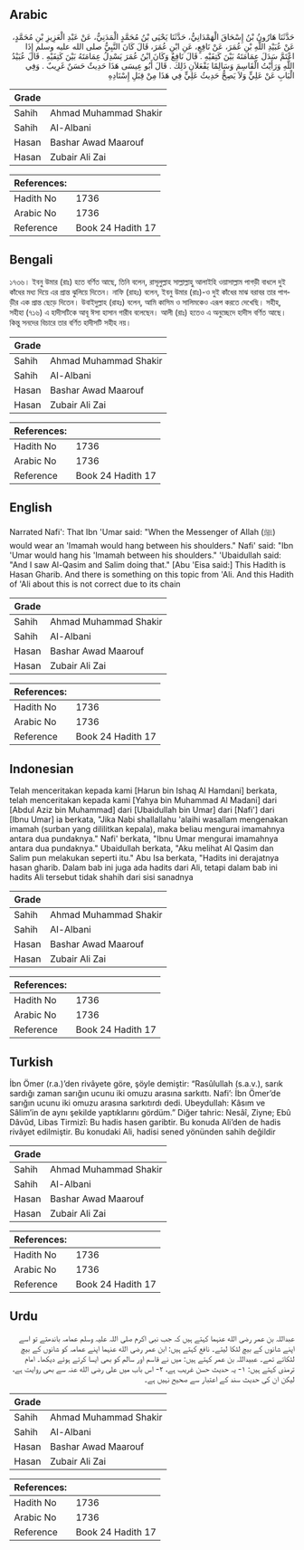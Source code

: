 ## Arabic


<div dir="rtl" lang="ar" style={{fontSize:'larger',backgroundColor:'#f8f9fa',padding:20}}>
حَدَّثَنَا هَارُونُ بْنُ إِسْحَاقَ الْهَمْدَانِيُّ، حَدَّثَنَا يَحْيَى بْنُ مُحَمَّدٍ الْمَدَنِيُّ، عَنْ عَبْدِ الْعَزِيزِ بْنِ مُحَمَّدٍ، عَنْ عُبَيْدِ اللَّهِ بْنِ عُمَرَ، عَنْ نَافِعٍ، عَنِ ابْنِ عُمَرَ، قَالَ كَانَ النَّبِيُّ صلى الله عليه وسلم إِذَا اعْتَمَّ سَدَلَ عِمَامَتَهُ بَيْنَ كَتِفَيْهِ ‏.‏ قَالَ نَافِعٌ وَكَانَ ابْنُ عُمَرَ يَسْدِلُ عِمَامَتَهُ بَيْنَ كَتِفَيْهِ ‏.‏ قَالَ عُبَيْدُ اللَّهِ وَرَأَيْتُ الْقَاسِمَ وَسَالِمًا يَفْعَلاَنِ ذَلِكَ ‏.‏ قَالَ أَبُو عِيسَى هَذَا حَدِيثٌ حَسَنٌ غَرِيبٌ ‏.‏ وَفِي الْبَابِ عَنْ عَلِيٍّ وَلاَ يَصِحُّ حَدِيثُ عَلِيٍّ فِي هَذَا مِنْ قِبَلِ إِسْنَادِهِ ‏
</div>
<div style={{backgroundColor:'#f8f9fa',padding:20, marginBottom: 10}}><table> <thead> <tr> <th>Grade</th> <th></th> </tr> </thead> <tbody> <tr><td>Sahih</td><td>Ahmad Muhammad Shakir</td></tr><tr><td>Sahih</td><td>Al-Albani</td></tr><tr><td>Hasan</td><td>Bashar Awad Maarouf</td></tr><tr><td>Hasan</td><td>Zubair Ali Zai</td></tr></tbody></table><table> <thead> <tr> <th>References:</th> <th></th> </tr> </thead> <tbody><tr><td>Hadith No</td><td>1736</td></tr><tr><td>Arabic No</td><td>1736</td></tr><tr><td>Reference</td><td>Book 24 Hadith 17</td></tr></tbody></table></div>

## Bengali


<div dir="ltr" lang="bn" style={{fontSize:'larger',backgroundColor:'#f8f9fa',padding:20}}>
১৭৩৬। ইবনু উমার (রাঃ) হতে বর্ণিত আছে, তিনি বলেন, রাসূলুল্লাহ সাল্লাল্লাহু আলাইহি ওয়াসাল্লাম পাগড়ী বাধলে দুই কাঁধের মধ্য দিয়ে এর প্রান্ত ঝুলিয়ে দিতেন। নাফি (রাহঃ) বলেন, ইবনু উমার (রাঃ)-ও দুই কাঁধের মাঝ বরাবর তার পাগড়ীর এক প্রান্ত ছেড়ে দিতেন। উবাইদুল্লাহ (রাহঃ) বলেন, আমি কাসিম ও সালিমকেও এরূপ করতে দেখেছি। সহীহ, সহীহা (৭১৬) এ হাদীসটিকে আবূ ঈসা হাসান গারীব বলেছেন। আলী (রাঃ) হতেও এ অনুচ্ছেদে হাদীস বর্ণিত আছে। কিন্তু সনদের বিচারে তার বর্ণিত হাদীসটি সহীহ নয়।
</div>
<div style={{backgroundColor:'#f8f9fa',padding:20, marginBottom: 10}}><table> <thead> <tr> <th>Grade</th> <th></th> </tr> </thead> <tbody> <tr><td>Sahih</td><td>Ahmad Muhammad Shakir</td></tr><tr><td>Sahih</td><td>Al-Albani</td></tr><tr><td>Hasan</td><td>Bashar Awad Maarouf</td></tr><tr><td>Hasan</td><td>Zubair Ali Zai</td></tr></tbody></table><table> <thead> <tr> <th>References:</th> <th></th> </tr> </thead> <tbody><tr><td>Hadith No</td><td>1736</td></tr><tr><td>Arabic No</td><td>1736</td></tr><tr><td>Reference</td><td>Book 24 Hadith 17</td></tr></tbody></table></div>

## English


<div dir="ltr" lang="en" style={{fontSize:'larger',backgroundColor:'#f8f9fa',padding:20}}>
Narrated Nafi': That Ibn 'Umar said: "When the Messenger of Allah (ﷺ) would wear an 'Imamah would hang between his shoulders." Nafi' said: "Ibn 'Umar would hang his 'Imamah between his shoulders." 'Ubaidullah said: "And I saw Al-Qasim and Salim doing that." [Abu 'Eisa said:] This Hadith is Hasan Gharib. And there is something on this topic from 'Ali. And this Hadith of 'Ali about this is not correct due to its chain
</div>
<div style={{backgroundColor:'#f8f9fa',padding:20, marginBottom: 10}}><table> <thead> <tr> <th>Grade</th> <th></th> </tr> </thead> <tbody> <tr><td>Sahih</td><td>Ahmad Muhammad Shakir</td></tr><tr><td>Sahih</td><td>Al-Albani</td></tr><tr><td>Hasan</td><td>Bashar Awad Maarouf</td></tr><tr><td>Hasan</td><td>Zubair Ali Zai</td></tr></tbody></table><table> <thead> <tr> <th>References:</th> <th></th> </tr> </thead> <tbody><tr><td>Hadith No</td><td>1736</td></tr><tr><td>Arabic No</td><td>1736</td></tr><tr><td>Reference</td><td>Book 24 Hadith 17</td></tr></tbody></table></div>

## Indonesian


<div dir="ltr" lang="id" style={{fontSize:'larger',backgroundColor:'#f8f9fa',padding:20}}>
Telah menceritakan kepada kami [Harun bin Ishaq Al Hamdani] berkata, telah menceritakan kepada kami [Yahya bin Muhammad Al Madani] dari [Abdul Aziz bin Muhammad] dari [Ubaidullah bin Umar] dari [Nafi'] dari [Ibnu Umar] ia berkata, "Jika Nabi shallallahu 'alaihi wasallam mengenakan imamah (surban yang dililitkan kepala), maka beliau mengurai imamahnya antara dua pundaknya." Nafi' berkata, "Ibnu Umar mengurai imamahnya antara dua pundaknya." Ubaidullah berkata, "Aku melihat Al Qasim dan Salim pun melakukan seperti itu." Abu Isa berkata, "Hadits ini derajatnya hasan gharib. Dalam bab ini juga ada hadits dari Ali, tetapi dalam bab ini hadits Ali tersebut tidak shahih dari sisi sanadnya
</div>
<div style={{backgroundColor:'#f8f9fa',padding:20, marginBottom: 10}}><table> <thead> <tr> <th>Grade</th> <th></th> </tr> </thead> <tbody> <tr><td>Sahih</td><td>Ahmad Muhammad Shakir</td></tr><tr><td>Sahih</td><td>Al-Albani</td></tr><tr><td>Hasan</td><td>Bashar Awad Maarouf</td></tr><tr><td>Hasan</td><td>Zubair Ali Zai</td></tr></tbody></table><table> <thead> <tr> <th>References:</th> <th></th> </tr> </thead> <tbody><tr><td>Hadith No</td><td>1736</td></tr><tr><td>Arabic No</td><td>1736</td></tr><tr><td>Reference</td><td>Book 24 Hadith 17</td></tr></tbody></table></div>

## Turkish


<div dir="ltr" lang="tr" style={{fontSize:'larger',backgroundColor:'#f8f9fa',padding:20}}>
İbn Ömer (r.a.)’den rivâyete göre, şöyle demiştir: “Rasûlullah (s.a.v.), sarık sardığı zaman sarığın ucunu iki omuzu arasına sarkıttı. Nafi’: İbn Ömer’de sarığın ucunu iki omuzu arasına sarkıtırdı dedi. Ubeydullah: Kâsım ve Sâlim’in de aynı şekilde yaptıklarını gördüm.” Diğer tahric: Nesâî, Ziyne; Ebû Dâvûd, Libas Tirmizî: Bu hadis hasen garibtir. Bu konuda Ali’den de hadis rivâyet edilmiştir. Bu konudaki Ali, hadisi sened yönünden sahih değildir
</div>
<div style={{backgroundColor:'#f8f9fa',padding:20, marginBottom: 10}}><table> <thead> <tr> <th>Grade</th> <th></th> </tr> </thead> <tbody> <tr><td>Sahih</td><td>Ahmad Muhammad Shakir</td></tr><tr><td>Sahih</td><td>Al-Albani</td></tr><tr><td>Hasan</td><td>Bashar Awad Maarouf</td></tr><tr><td>Hasan</td><td>Zubair Ali Zai</td></tr></tbody></table><table> <thead> <tr> <th>References:</th> <th></th> </tr> </thead> <tbody><tr><td>Hadith No</td><td>1736</td></tr><tr><td>Arabic No</td><td>1736</td></tr><tr><td>Reference</td><td>Book 24 Hadith 17</td></tr></tbody></table></div>

## Urdu


<div dir="rtl" lang="ur" style={{fontSize:'larger',backgroundColor:'#f8f9fa',padding:20}}>
عبداللہ بن عمر رضی الله عنہما کہتے ہیں کہ جب نبی اکرم صلی اللہ علیہ وسلم عمامہ باندھتے تو اسے اپنے شانوں کے بیچ لٹکا لیتے۔ نافع کہتے ہیں: ابن عمر رضی الله عنہما اپنے عمامہ کو شانوں کے بیچ لٹکاتے تھے۔ عبیداللہ بن عمر کہتے ہیں: میں نے قاسم اور سالم کو بھی ایسا کرتے ہوئے دیکھا۔ امام ترمذی کہتے ہیں: ۱- یہ حدیث حسن غریب ہے، ۲- اس باب میں علی رضی الله عنہ سے بھی روایت ہے، لیکن ان کی حدیث سند کے اعتبار سے صحیح نہیں ہے۔
</div>
<div style={{backgroundColor:'#f8f9fa',padding:20, marginBottom: 10}}><table> <thead> <tr> <th>Grade</th> <th></th> </tr> </thead> <tbody> <tr><td>Sahih</td><td>Ahmad Muhammad Shakir</td></tr><tr><td>Sahih</td><td>Al-Albani</td></tr><tr><td>Hasan</td><td>Bashar Awad Maarouf</td></tr><tr><td>Hasan</td><td>Zubair Ali Zai</td></tr></tbody></table><table> <thead> <tr> <th>References:</th> <th></th> </tr> </thead> <tbody><tr><td>Hadith No</td><td>1736</td></tr><tr><td>Arabic No</td><td>1736</td></tr><tr><td>Reference</td><td>Book 24 Hadith 17</td></tr></tbody></table></div>